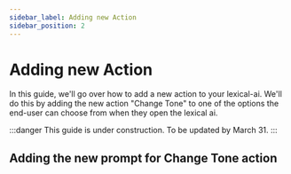 ```yaml
---
sidebar_label: Adding new Action
sidebar_position: 2
---
```


# Adding new Action
In this guide, we'll go over how to add a new action to your lexical-ai. We'll do this by adding the new action "Change Tone" to one of the options the end-user can choose from when they open the lexical ai.

:::danger
This guide is under construction. To be updated by March 31.
:::

## Adding the new prompt for Change Tone action